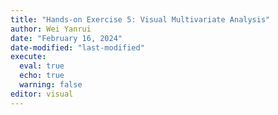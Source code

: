 ```yaml
---
title: "Hands-on Exercise 5: Visual Multivariate Analysis"
author: Wei Yanrui
date: "February 16, 2024"
date-modified: "last-modified"
execute: 
  eval: true
  echo: true
  warning: false
editor: visual
---
```

